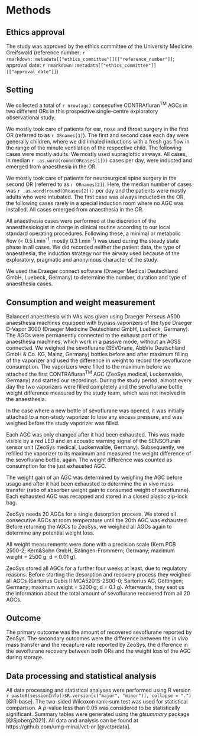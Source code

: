 # Methods

## Ethics approval

The study was approved by the ethics committee of the University Medicine Greifswald
(reference number: `r rmarkdown::metadata[["ethics_committee"]][["reference_number"]]`;
approval date: `r rmarkdown::metadata[["ethics_committee"]][["approval_date"]]`)

## Setting

We collected a total of `r nrow(agc)` consecutive CONTRAfluran^TM^ AGCs in two different ORs in this prospective single-centre exploratory observational study.

We mostly took care of patients for ear, nose and throat surgery
in the first OR (referred to as `r ORnames[1]`).
The first and second case each day were generally children,
where we did inhaled inductions with a fresh gas flow in the range of
the minute ventilation of the respective child.
The following cases were mostly adults.
We mostly used supraglottic airways.
All cases, in median `r .as.word(round(ORcases[1]))` cases per day,
were inducted and emerged from anaesthesia in the OR.

We mostly took care of patients for neurosurgical spine surgery
in the second OR (referred to as `r ORnames[2]`).
Here, the median number of cases was `r .as.word(round(ORcases[2]))` per day
and the patients were mostly adults who were intubated.
The first case was always inducted in the OR,
the following cases rarely in a special induction room where no AGC was installed.
All cases emerged from anaesthesia in the OR.

All anaesthesia cases were performed at the discretion of the
anaesthesiologist in charge in clinical routine
according to our local standard operating procedures.
Following these, a minimal or metabolic flow (< 0.5 l.min^-1^, mostly 0.3 l.min^-1^) was used during the steady state phase in all cases.
We did recorded neither the patient data, the type of anaesthesia,
the induction strategy nor the airway used because of the exploratory, pragmatic
and anonymous character of the study.

We used the Draeger connect software (Draeger Medical Deutschland GmbH, Luebeck, Germany) to determine the number, duration and type of anaesthesia cases.

## Consumption and weight measurement

Balanced anaesthesia with VAs was given using Draeger Perseus A500 anaesthesia machines equipped with bypass vaporizers of the type Draeger D-Vapor 3000 (Draeger Medicine Deutschland GmbH, Luebeck, Germany).
The AGCs were permanently connected to the exhaust port of the anaesthesia machines, which work in a passive mode, without an AGSS connected.
We weighed the sevoflurane (SEVOrane, AbbVie Deutschland GmbH & Co. KG, Mainz, Germany) bottles before and after maximum filling of the vaporizer and used the difference in weight to record the sevoflurane consumption.
The vaporizers were filled to the maximum before we attached the first CONTRAfluran^TM^ AGC (ZeoSys medical, Luckenwalde, Germany) and started our recordings.
During the study period, almost every day the two vaporizers were filled completely and the sevoflurane bottle weight difference measured by the study team, which was not involved in the anaesthesia.

In the case where a new bottle of sevoflurane was opened, it was initially attached to a non-study vaporizer to lose any excess pressure, and was weighed before the study vaporizer was filled.

Each AGC was only changed after it had been exhausted.
This was made visible by a red LED and an acoustic warning signal of the SENSOfluran sensor unit (ZeoSys medical, Luckenwalde, Germany).
Subsequently, we refilled the vaporizer to its maximum and measured the weight
difference of the sevoflurane bottle, again.
The weight difference was counted as consumption for the just exhausted AGC.

The weight gain of an AGC was determined by weighing the AGC before usage and after it had been exhausted to determine the *in vivo* mass transfer (ratio of absorber
weight gain to consumed weight of sevoflurane).
Each exhausted AGC was recapped and stored in a closed plastic zip-lock bag.

ZeoSys needs 20 AGCs for a single desorption process.
We stored all consecutive AGCs at room temperature until the 20th AGC was
exhausted.
Before returning the AGCs to ZeoSys, we weighed all AGCs again
to determine any potential weight loss.

All weight measurements were done with a precision scale (Kern PCB 2500-2; Kern&Sohn GmbH, Balingen-Frommern; Germany; maximum weight = 2500 g; d = 0.01 g).

ZeoSys stored all AGCs for a further four weeks at least, due to regulatory reasons.
Before starting the desorption and recovery process they weighed all AGCs
(Sartorius Cubis II MCA5201S-2S00-0; Sartorius AG, Göttingen; Germany; maximum weight = 5200 g; d = 0.1 g).
Afterwards, they sent us the information about the total amount of sevoflurane recovered from all 20 AGCs.

## Outcome

The primary outcome was the amount of recovered sevoflurane reported by ZeoSys.
The secondary outcomes were the difference between the *in vivo* mass transfer and the recapture rate reported by ZeoSys, the difference in the sevoflurane recovery between both ORs
and the weight loss of the AGC during storage.

## Data processing and statistical analysis

All data processing and statistical analyses were performed using R version
`r paste0(sessionInfo()$R.version[c("major", "minor")], collapse = ".")`
[@R-base].
The two-sided Wilcoxon rank-sum test was used for statistical comparison.
A *p*-value less than 0.05 was considered to be statistically significant.
Summary tables were generated using the *gtsummary* package [@Sjoberg2021].
All data and analysis can be found at https://github.com/umg-minai/vct-or [@vctordata].
